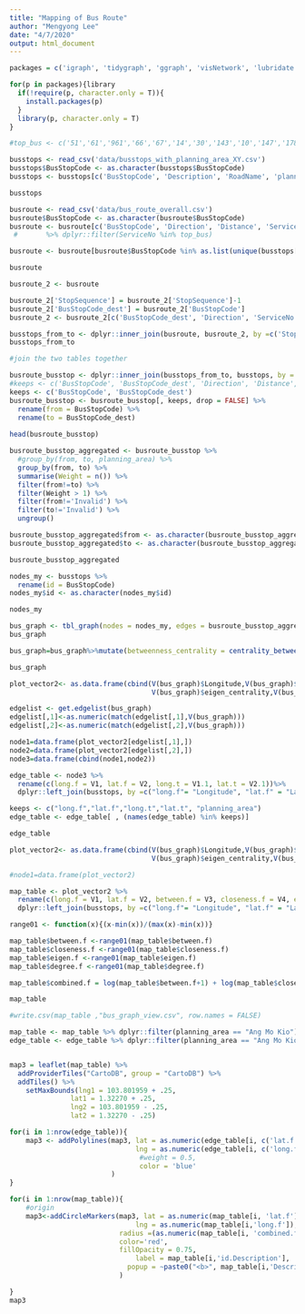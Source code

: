 ```yaml
---
title: "Mapping of Bus Route"
author: "Mengyong Lee"
date: "4/7/2020"
output: html_document
---
```


```r
packages = c('igraph', 'tidygraph', 'ggraph', 'visNetwork', 'lubridate', 'tidyverse', 'ggplot2', 'ggmap', 'leaflet', 'ggiraph', 'sf', 'tmap')

for(p in packages){library
  if(!require(p, character.only = T)){
    install.packages(p)
  }
  library(p, character.only = T)
}
```


```r

#top_bus <- c('51','61','961','66','67','14','30','143','10','147','178','197','154','167','166','174','196','171','2','12','21','170','970','13')

busstops <- read_csv('data/busstops_with_planning_area_XY.csv')
busstops$BusStopCode <- as.character(busstops$BusStopCode)
busstops <- busstops[c('BusStopCode', 'Description', 'RoadName', 'planning_area', 'Latitude', 'Longitude')]

busstops
```

```r
busroute <- read_csv('data/bus_route_overall.csv')
busroute$BusStopCode <- as.character(busroute$BusStopCode)
busroute <- busroute[c('BusStopCode', 'Direction', 'Distance', 'ServiceNo', 'StopSequence')]
 #       %>% dplyr::filter(ServiceNo %in% top_bus)

busroute <- busroute[busroute$BusStopCode %in% as.list(unique(busstops['BusStopCode']))[['BusStopCode']], ] 

busroute
```


```r
busroute_2 <- busroute

busroute_2['StopSequence'] = busroute_2['StopSequence']-1
busroute_2['BusStopCode_dest'] = busroute_2['BusStopCode']
busroute_2 <- busroute_2[c('BusStopCode_dest', 'Direction', 'ServiceNo', 'StopSequence')]

busstops_from_to <- dplyr::inner_join(busroute, busroute_2, by =c('StopSequence', 'ServiceNo', 'Direction'))
busstops_from_to
```

```r
#join the two tables together

busroute_busstop <- dplyr::inner_join(busstops_from_to, busstops, by ='BusStopCode')
#keeps <- c('BusStopCode', 'BusStopCode_dest', 'Direction', 'Distance', 'ServiceNo', 'Latitude', 'Longitude', 'planning_area', 'Description')
keeps <- c('BusStopCode', 'BusStopCode_dest')
busroute_busstop <- busroute_busstop[, keeps, drop = FALSE] %>% 
  rename(from = BusStopCode) %>%
  rename(to = BusStopCode_dest)
  
head(busroute_busstop)
```

```r
busroute_busstop_aggregated <- busroute_busstop %>%
  #group_by(from, to, planning_area) %>%
  group_by(from, to) %>%
  summarise(Weight = n()) %>%
  filter(from!=to) %>%
  filter(Weight > 1) %>%
  filter(from!='Invalid') %>%
  filter(to!='Invalid') %>%
  ungroup()

busroute_busstop_aggregated$from <- as.character(busroute_busstop_aggregated$from)
busroute_busstop_aggregated$to <- as.character(busroute_busstop_aggregated$to)

busroute_busstop_aggregated
```


```r
nodes_my <- busstops %>%
  rename(id = BusStopCode)
nodes_my$id <- as.character(nodes_my$id)

nodes_my

```


```r
bus_graph <- tbl_graph(nodes = nodes_my, edges = busroute_busstop_aggregated, directed = TRUE)
bus_graph
```


```r
bus_graph=bus_graph%>%mutate(betweenness_centrality = centrality_betweenness(normalized = TRUE)) %>%mutate(closeness_centrality = centrality_closeness(normalized = TRUE)) %>%mutate(degree_centrality=centrality_degree(mode='out',normalized = TRUE))%>%mutate(eigen_centrality=centrality_eigen(weights=bus_graph$Weight,directed=TRUE))

bus_graph
```


```r
plot_vector2<- as.data.frame(cbind(V(bus_graph)$Longitude,V(bus_graph)$Latitude,V(bus_graph)$betweenness_centrality,V(bus_graph)$closeness_centrality,
                                   V(bus_graph)$eigen_centrality,V(bus_graph)$degree_centrality))

edgelist <- get.edgelist(bus_graph)
edgelist[,1]<-as.numeric(match(edgelist[,1],V(bus_graph)))
edgelist[,2]<-as.numeric(match(edgelist[,2],V(bus_graph)))

node1=data.frame(plot_vector2[edgelist[,1],])
node2=data.frame(plot_vector2[edgelist[,2],])
node3=data.frame(cbind(node1,node2))

edge_table <- node3 %>%
  rename(c(long.f = V1, lat.f = V2, long.t = V1.1, lat.t = V2.1))%>%
  dplyr::left_join(busstops, by =c("long.f"= "Longitude", "lat.f" = "Latitude")) 

keeps <- c("long.f","lat.f","long.t","lat.t", "planning_area")
edge_table <- edge_table[ , (names(edge_table) %in% keeps)]

edge_table

```
```r
plot_vector2<- as.data.frame(cbind(V(bus_graph)$Longitude,V(bus_graph)$Latitude,V(bus_graph)$betweenness_centrality,V(bus_graph)$closeness_centrality,
                                   V(bus_graph)$eigen_centrality,V(bus_graph)$degree_centrality))

#node1=data.frame(plot_vector2)

map_table <- plot_vector2 %>%
  rename(c(long.f = V1, lat.f = V2, between.f = V3, closeness.f = V4, eigen.f = V5, degree.f = V6))%>%
  dplyr::left_join(busstops, by =c("long.f"= "Longitude", "lat.f" = "Latitude")) 

range01 <- function(x){(x-min(x))/(max(x)-min(x))}

map_table$between.f <-range01(map_table$between.f)
map_table$closeness.f <-range01(map_table$closeness.f)
map_table$eigen.f <-range01(map_table$eigen.f)
map_table$degree.f <-range01(map_table$degree.f)

map_table$combined.f = log(map_table$between.f+1) + log(map_table$closeness.f+1) + log(map_table$eigen.f+1) + log(map_table$degree.f)

map_table

```



```r

#write.csv(map_table ,"bus_graph_view.csv", row.names = FALSE)


```

```r

map_table <- map_table %>% dplyr::filter(planning_area == "Ang Mo Kio")
edge_table <- edge_table %>% dplyr::filter(planning_area == "Ang Mo Kio")


map3 = leaflet(map_table) %>%
  addProviderTiles("CartoDB", group = "CartoDB") %>% 
  addTiles() %>%
    setMaxBounds(lng1 = 103.801959 + .25, 
               lat1 = 1.32270 + .25, 
               lng2 = 103.801959 - .25, 
               lat2 = 1.32270 - .25)

for(i in 1:nrow(edge_table)){
    map3 <- addPolylines(map3, lat = as.numeric(edge_table[i, c('lat.f', 'lat.t')]), 
                               lng = as.numeric(edge_table[i, c('long.f', 'long.t')]),
                                #weight = 0.5,
                                color = 'blue'
                         )
}

for(i in 1:nrow(map_table)){
    #origin
    map3<-addCircleMarkers(map3, lat = as.numeric(map_table[i, 'lat.f']), 
                               lng = as.numeric(map_table[i,'long.f']),
                           radius =(as.numeric(map_table[i, 'combined.f'])*25),
                           color='red',
                           fillOpacity = 0.75,
                               label = map_table[i,'id.Description'],
                             popup = ~paste0("<b>", map_table[i,'Description'], "</b>", "<br/>", 'Betweenness Centrality: ', round(map_table[i,'between.f'],3), "<br/>", 'Closeness Centrality: ', round(map_table[i,'closeness.f'],3), "<br/>", 'Eigenvalue Centrality: ', round(map_table[i,'eigen.f'],3), "<br/>", 'Degree Centrality: ', round(map_table[i,'degree.f'],3))
                           )

}
map3

```

